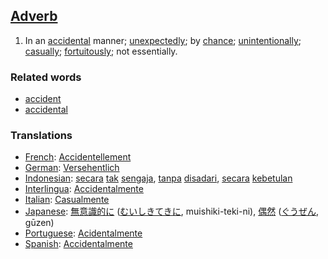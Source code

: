 ==[[Adverb]]==

# In an [[accidental]] manner; [[unexpectedly]]; by [[chance]]; [[unintentionally]]; [[casually]]; [[fortuitously]]; not essentially.

===Related words===
*[[accident]]
*[[accidental]]

=== Translations ===
*[[French]]: [[Accidentellement]]
*[[German]]: [[Versehentlich]]
*[[Indonesian]]: [[secara]] [[tak]] [[sengaja]], [[tanpa]] [[sadar|disadari]], [[secara]] [[kebetulan]]
*[[Interlingua]]: [[Accidentalmente]]
*[[Italian]]: [[Casualmente]]
*[[Japanese]]: [[無意識的に]] ([[むいしきてきに]], muishiki-teki-ni), [[偶然]] ([[ぐうぜん]], gūzen)
*[[Portuguese]]: [[Acidentalmente]]
*[[Spanish]]: [[Accidentalmente]]